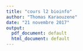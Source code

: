 ```yaml
---
title: "cours l2 bioinfo"
author: "Thomas Karaouzene"
date: "21 novembre 2017"
output:
  pdf_document: default
  html_document: default
---
```




